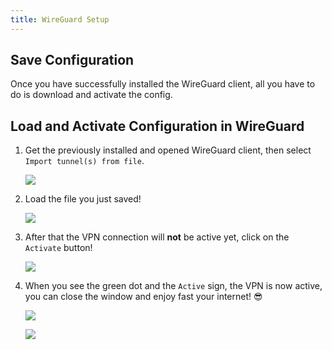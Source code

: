 ```yaml
---
title: WireGuard Setup
---
```



## Save Configuration

Once you have successfully installed the WireGuard client, all you have to do is download and activate the config.

## Load and Activate Configuration in WireGuard

<Steps>

1. Get the previously installed and opened WireGuard client, then select `Import tunnel(s) from file`.

	![](/assets/wg1.png)

2. Load the file you just saved!

	![](/assets/wg-import.png)

3. After that the VPN connection will **not** be active yet, click on the `Activate` button!

	![](/assets/wg2.png)

4. When you see the green dot and the `Active` sign, the VPN is now active, you can close the window and enjoy fast your internet! 😎

	![](/assets/wg3.png)

	![](/assets/wg4.png)

</Steps>
